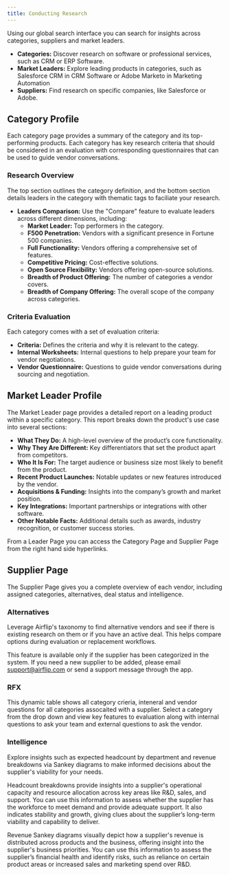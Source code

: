 ```yaml
---
title: Conducting Research
---
```


Using our global search interface you can search for insights across categories, suppliers and market leaders.

- **Categories:** Discover research on software or professional services, such as CRM or ERP Software.
- **Market Leaders:** Explore leading products in categories, such as Salesforce CRM in CRM Software or Adobe Marketo in Marketing Automation
- **Suppliers:** Find research on specific companies, like Salesforce or Adobe.

## Category Profile

Each category page provides a summary of the category and its top-performing products. Each category has key research criteria that should be considered in an evaluation with corresponding questionnaires that can be used to guide vendor conversations.

### Research Overview

The top section outlines the category definition, and the bottom section details leaders in the category with thematic tags to faciliate your research.

- **Leaders Comparison:** Use the "Compare" feature to evaluate leaders across different dimensions, including:
    - **Market Leader:** Top performers in the category.
    - **F500 Penetration:** Vendors with a significant presence in Fortune 500 companies.
    - **Full Functionality:** Vendors offering a comprehensive set of features.
    - **Competitive Pricing:** Cost-effective solutions.
    - **Open Source Flexibility:** Vendors offering open-source solutions.
    - **Breadth of Product Offering:** The number of categories a vendor covers.
    - **Breadth of Company Offering:** The overall scope of the company across categories.

### Criteria Evaluation

Each category comes with a set of evaluation criteria:

- **Criteria:** Defines the criteria and why it is relevant to the categy.
- **Internal Worksheets:** Internal questions to help prepare your team for vendor negotiations.
- **Vendor Questionnaire:** Questions to guide vendor conversations during sourcing and negotiation.

## Market Leader Profile

The Market Leader page provides a detailed report on a leading product within a specific category. This report breaks down the product's use case into several sections:

- **What They Do:** A high-level overview of the product’s core functionality.
- **Why They Are Different:** Key differentiators that set the product apart from competitors.
- **Who It Is For:** The target audience or business size most likely to benefit from the product.
- **Recent Product Launches:** Notable updates or new features introduced by the vendor.
- **Acquisitions & Funding:** Insights into the company’s growth and market position.
- **Key Integrations:** Important partnerships or integrations with other software.
- **Other Notable Facts:** Additional details such as awards, industry recognition, or customer success stories.

From a Leader Page you can access the Category Page and Supplier Page from the right hand side hyperlinks.

## Supplier Page

The Supplier Page gives you a complete overview of each vendor, including assigned categories, alternatives, deal status and intelligence.

### Alternatives

Leverage Airflip's taxonomy to find alternative vendors and see if there is existing research on them or if you have an active deal. This helps compare options during evaluation or replacement workflows.

This feature is available only if the supplier has been categorized in the system. If you need a new supplier to be added, please email support@airflip.com or send a support message through the app.

### RFX

This dynamic table shows all category crieria, inteneral and vendor questions for all categories assocaited with a supplier. Select a category from the drop down and view key features to evaluation along with internal questions to ask your team and external questions to ask the vendor.

### Intelligence

Explore insights such as expected headcount by department and revenue breakdowns via Sankey diagrams to make informed decisions about the supplier's viability for your needs.

Headcount breakdowns provide insights into a supplier's operational capacity and resource allocation across key areas like R&D, sales, and support. You can use this information to assess whether the supplier has the workforce to meet demand and provide adequate support. It also indicates stability and growth, giving clues about the supplier’s long-term viability and capability to deliver.

Revenue Sankey diagrams visually depict how a supplier's revenue is distributed across products and the business, offering insight into the supplier's business priorities. You can use this information to assess the supplier’s financial health and identify risks, such as reliance on certain product areas or increased sales and marketing spend over R&D.

